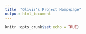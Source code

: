 ```yaml
---
title: "Olivia's Project Hompepage"
output: html_document
---
```


```r
knitr::opts_chunk$set(echo = TRUE)
```

